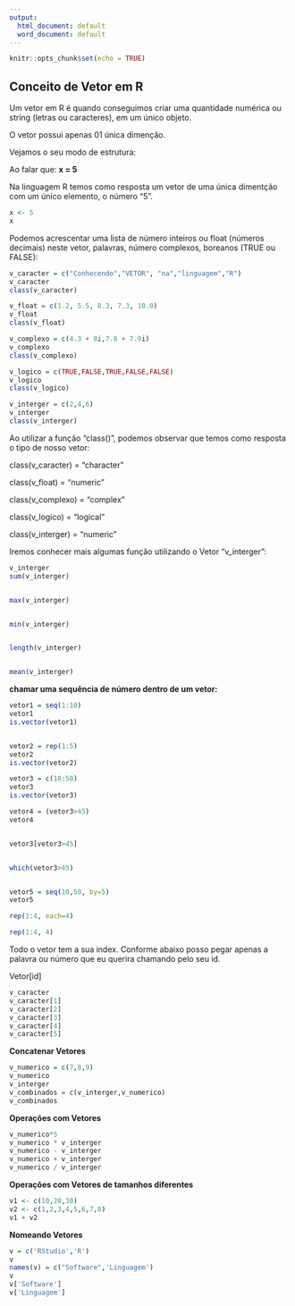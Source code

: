```yaml
---
output:
  html_document: default
  word_document: default
---
```


```r
knitr::opts_chunk$set(echo = TRUE)
```

## Conceito de Vetor em R

<p>Um vetor em R é quando conseguimos criar uma quantidade numérica ou string (letras ou caracteres), em um único objeto.</p><p> 
O vetor possui apenas 01 única dimenção. </p><p> 
Vejamos o seu modo de estrutura:</p><p> 
Ao falar que: <b> x = 5</b></p><p> 
Na linguagem R temos como resposta um vetor de uma única dimentção com um único elemento, o número "5".</p>

```r
x <- 5
x
```
<p> Podemos acrescentar uma lista de número inteiros ou float (números decimais) neste vetor, palavras, número complexos, boreanos (TRUE ou FALSE):</p> 

```r
v_caracter = c("Conhecendo","VETOR", "na","linguagem","R")
v_caracter
class(v_caracter)

v_float = c(1.2, 5.5, 8.3, 7.3, 10.0)
v_float
class(v_float)

v_complexo = c(4.3 + 8i,7.8 + 7.9i)
v_complexo
class(v_complexo)

v_logico = c(TRUE,FALSE,TRUE,FALSE,FALSE)
v_logico
class(v_logico)

v_interger = c(2,4,6)
v_interger
class(v_interger)

```

<p>Ao utilizar a função "class()", podemos observar que temos como resposta o tipo de nosso vetor:</p><p>
class(v_caracter) = "character"
</p><p> class(v_float) = "numeric"
</p><p> class(v_complexo) = "complex"
</p><p> class(v_logico) = "logical"
</p><p> class(v_interger) = "numeric"</p><p>
Iremos conhecer mais algumas função utilizando o Vetor "v_interger":</p><p>
```r
v_interger
sum(v_interger)


max(v_interger)


min(v_interger)


length(v_interger)


mean(v_interger)
```

<P><b>chamar uma sequência de número dentro de um vetor:</b></p>
```r

vetor1 = seq(1:10)
vetor1
is.vector(vetor1)


vetor2 = rep(1:5)
vetor2
is.vector(vetor2)

vetor3 = c(10:50)
vetor3
is.vector(vetor3)

vetor4 = (vetor3>45)
vetor4


vetor3[vetor3>45]


which(vetor3>45)


vetor5 = seq(10,50, by=5)
vetor5

rep(1:4, each=4)

rep(1:4, 4)
```

<p> Todo o vetor tem a sua index. 
Conforme abaixo posso pegar apenas a palavra ou número que eu querira chamando pelo seu id.</p>
<p>Vetor[id]</p>

```r
v_caracter
v_caracter[1]
v_caracter[2]
v_caracter[3]
v_caracter[4]
v_caracter[5]
```
<p><b>Concatenar Vetores</b></p>

```r
v_numerico = c(7,8,9)
v_numerico
v_interger
v_combinados = c(v_interger,v_numerico)
v_combinados
```

<p><b>Operações com Vetores</b></p>
```r
v_numerico*5
v_numerico * v_interger
v_numerico - v_interger
v_numerico + v_interger
v_numerico / v_interger
```
<p><b>Operações com Vetores de tamanhos diferentes</b></p>
```r
v1 <- c(10,20,30)
v2 <- c(1,2,3,4,5,6,7,8)
v1 + v2
```

<p><b>Nomeando Vetores</b></p>

```r

v = c('RStudio','R')
v
names(v) = c("Software",'Linguagem')
v
v['Software']
v['Linguagem']

```

